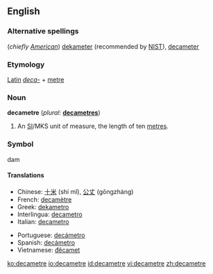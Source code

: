 ==English==

===Alternative spellings===
(''chiefly [[w:American English|American]]'') [[dekameter]] (recommended by [[w:NIST|NIST]]), [[decameter]]

===Etymology===
[[Latin]] ''[[deca-]]'' + [[metre]]

===Noun===
'''decametre'''  (''plural:'' '''[[decametres]]''')
#An [[SI#Abbreviation|SI]]/MKS unit of measure, the length of ten [[metre]]s.

===Symbol===
dam

====Translations====
{{top}}
*Chinese: [[十米]] (shí mǐ), [[公丈]] (gōngzhàng)
*French: [[decamètre]] {{m}}
*Greek: [[dekametro]]
*Interlingua: [[decametro]]
*Italian: [[decametro]] {{m}}
{{mid}}
*Portuguese: [[decámetro]] {{m}}
*Spanish: [[decámetro]] {{m}}
*Vietnamese: [[đêcamet]]
{{bottom}}

[[ko:decametre]]
[[io:decametre]]
[[id:decametre]]
[[vi:decametre]]
[[zh:decametre]]